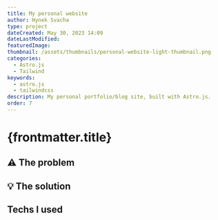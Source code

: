 ```yaml
---
title: My personal website
author: Hynek Svacha
type: project
dateCreated: May 30, 2023 14:09
dateLastModified:
featuredImage:
thumbnail: /assets/thumbnails/personal-website-light-thumbnail.png
categories:
  - Astro.js
  - Tailwind
keywords:
  - astro.js
  - tailwindcss
description: My personal portfolio/blog site, built with Astro.js.
order: 7
---
```


<MacBookMockup image={mock}/>

# {frontmatter.title}

<DevstackItem item="astro" label="Astro.js" />
<DevstackItem item="tailwindcss" label="Tailwind" />

## <span class="text-lg [filter:opacity(0.8)]">⚠</span> The problem


## <span class="text-lg [filter:opacity(0.8)]">💡</span> The solution


## Techs I used



